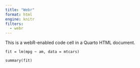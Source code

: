```yaml
---
title: "Webr"
format: html
engine: knitr
filters:
  - webr
---
```


This is a webR-enabled code cell in a Quarto HTML document.

```webr-r
fit = lm(mpg ~ am, data = mtcars)

summary(fit)
```

